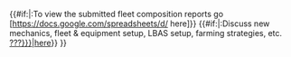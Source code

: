 {{Notice|align=left|
{{#if:{{{form|}}}|:Report your fleet composition for branching rule determination [https://goo.gl/forms/{{{form|???}}} here]}}
{{#if:{{{spreadsheet|}}}|:To view the submitted fleet composition reports go [https://docs.google.com/spreadsheets/d/{{{spreadsheet|???}}} here]}}
{{#if:{{{thread|}}}|:Discuss new mechanics, fleet & equipment setup, LBAS setup, farming strategies, etc. [[Thread:{{{thread|???}}}|here]]}}
}}